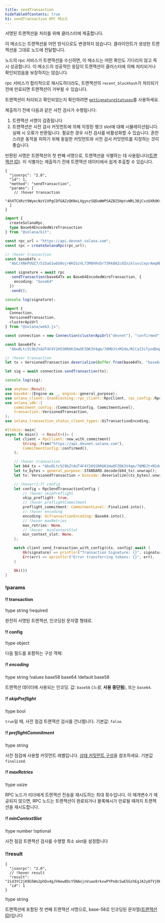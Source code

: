 ```yaml
---
title: sendTransaction
hideTableOfContents: true
h1: sendTransaction RPC 메소드
---
```


서명된 트랜잭션을 처리를 위해 클러스터에 제출합니다.

이 메소드는 트랜잭션을 어떤 방식으로도 변경하지 않습니다. 클라이언트가 생성한
트랜잭션을 그대로 노드에 전달합니다.

노드의 rpc 서비스가 트랜잭션을 수신하면, 이 메소드는 어떤 확인도 기다리지 않고
즉시 성공합니다. 이 메소드의 성공적인 응답이 트랜잭션이 클러스터에 의해
처리되거나 확인되었음을 보장하지는 않습니다.

rpc 서비스가 합리적으로 재시도하더라도, 트랜잭션의 `recent_blockhash`가 처리되기
전에 만료되면 트랜잭션이 거부될 수 있습니다.

트랜잭션이 처리되고 확인되었는지 확인하려면
[`getSignatureStatuses`](/docs/rpc/http/getsignaturestatuses)를 사용하세요.

제출하기 전에 다음과 같은 사전 검사가 수행됩니다:

1. 트랜잭션 서명이 검증됩니다
2. 트랜잭션은 사전 검사 커밋먼트에 의해 지정된 뱅크 slot에 대해
   시뮬레이션됩니다. 실패 시 오류가 반환됩니다. 필요한 경우 사전 검사를
   비활성화할 수 있습니다. 혼란스러운 동작을 피하기 위해 동일한 커밋먼트와 사전
   검사 커밋먼트를 지정하는 것이 좋습니다.

반환된 서명은 트랜잭션의 첫 번째 서명으로, 트랜잭션을 식별하는 데
사용됩니다([트랜잭션 ID](/docs/references/terminology#transaction-id)). 이
식별자는 제출하기 전에 트랜잭션 데이터에서 쉽게 추출할 수 있습니다.

<APIMethod>

```jsonc !!request curl
{
  "jsonrpc": "2.0",
  "id": 1,
  "method": "sendTransaction",
  "params": [
    // !hover transaction
    "4hXTCkRzt9WyecNzV1XPgCDfGAZzQKNxLXgynz5QDuWWPSAZBZSHptvWRL3BjCvzUXRdKvHL2b7yGrRQcWyaqsaBCncVG7BFggS8w9snUts67BSh3EqKpXLUm5UMHfD7ZBe9GhARjbNQMLJ1QD3Spr6oMTBU6EhdB4RD8CP2xUxr2u3d6fos36PD98XS6oX8TQjLpsMwncs5DAMiD4nNnR8NBfyghGCWvCVifVwvA8B8TJxE1aiyiv2L429BCWfyzAme5sZW8rDb14NeCQHhZbtNqfXhcp2tAnaAT"
  ]
}
```

```ts !!request title="Kit"
import {
  createSolanaRpc,
  type Base64EncodedWireTransaction
} from "@solana/kit";

const rpc_url = "https://api.devnet.solana.com";
const rpc = createSolanaRpc(rpc_url);

// !hover transaction
const base64Tx =
  "AbC/XNkPUUZ7/51SaG1wbG0ojrWHIGzVL73M8hRnDr73RkBAZc0ZnikluvcCeprAmqHDJrcPxPUbvEJMVBIiVQeAAQABAzfDSQC/GjcggrLsDpYz7jAlT+Gca846HqtFb8UQMM9cCWPIi4AX32PV8HrY7/1WgoRc3IATttceZsUMeQ1qx7UAAAAAAAAAAAAAAAAAAAAAAAAAAAAAAAAAAAAAAAAAAIgsVWEgMTiOYp63gTtuYGw+izfm6wKQdivpiXQBpNnYAQICAAEMAgAAAEBCDwAAAAAAAA==";

const signature = await rpc
  .sendTransaction(base64Tx as Base64EncodedWireTransaction, {
    encoding: "base64"
  })
  .send();

console.log(signature);
```

```ts !!request title="web3.js"
import {
  Connection,
  VersionedTransaction,
  clusterApiUrl
} from "@solana/web3.js";

const connection = new Connection(clusterApiUrl("devnet"), "confirmed");

const base64Tx =
  "AbuRLtc5C9bZtAUT4F4Y2H5SRRUK1HwOFZOK3V4qm/78MDJt+M2de/RCCaI3iTyodDepmrkUWbss0XRHS0lk5AOAAQABAzfDSQC/GjcggrLsDpYz7jAlT+Gca846HqtFb8UQMM9cCWPIi4AX32PV8HrY7/1WgoRc3IATttceZsUMeQ1qx7UAAAAAAAAAAAAAAAAAAAAAAAAAAAAAAAAAAAAAAAAAAD2dTRgcJmzcoGH1R3c2WqtHah2H19KvbC1p6BxLDqfoAQICAAEMAgAAAADKmjsAAAAAAA==";

// !hover transaction
let tx = VersionedTransaction.deserialize(Buffer.from(base64Tx, "base64"));

let sig = await connection.sendTransaction(tx);

console.log(sig);
```

```rs !!request title="Rust"
use anyhow::Result;
use base64::{Engine as _, engine::general_purpose};
use solana_client::{nonblocking::rpc_client::RpcClient, rpc_config::RpcSendTransactionConfig};
use solana_sdk::{
    commitment_config::{CommitmentConfig, CommitmentLevel},
    transaction::VersionedTransaction,
};
use solana_transaction_status_client_types::UiTransactionEncoding;

#[tokio::main]
async fn main() -> Result<()> {
    let client = RpcClient::new_with_commitment(
        String::from("https://api.devnet.solana.com"),
        CommitmentConfig::confirmed(),
    );

    // !hover transaction
    let b64_tx = "AbuRLtc5C9bZtAUT4F4Y2H5SRRUK1HwOFZOK3V4qm/78MDJt+M2de/RCCaI3iTyodDepmrkUWbss0XRHS0lk5AOAAQABAzfDSQC/GjcggrLsDpYz7jAlT+Gca846HqtFb8UQMM9cCWPIi4AX32PV8HrY7/1WgoRc3IATttceZsUMeQ1qx7UAAAAAAAAAAAAAAAAAAAAAAAAAAAAAAAAAAAAAAAAAAD2dTRgcJmzcoGH1R3c2WqtHah2H19KvbC1p6BxLDqfoAQICAAEMAgAAAADKmjsAAAAAAA==";
    let tx_bytes = general_purpose::STANDARD.decode(b64_tx).unwrap();
    let tx: VersionedTransaction = bincode::deserialize(&tx_bytes).unwrap();

    // !hover(1:7) config
    let config = RpcSendTransactionConfig {
        // !hover skipPreflight
        skip_preflight: true,
        // !hover preflightCommitment
        preflight_commitment: CommitmentLevel::Finalized.into(),
        // !hover encoding
        encoding: UiTransactionEncoding::Base64.into(),
        // !hover maxRetries
        max_retries: None,
        // !hover  minContextSlot
        min_context_slot: None,
    };

    match client.send_transaction_with_config(&tx, config).await {
        Ok(signature) => println!("Transaction Signature: {}", signature),
        Err(err) => eprintln!("Error transferring tokens: {}", err),
    }

    Ok(())
}
```

### !params

#### !! transaction

!type string
!required

완전히 서명된 트랜잭션, 인코딩된 문자열 형태로.

#### !! config

!type object

다음 필드를 포함하는 구성 객체:

##### !! encoding

!type string
!values base58 base64
!default base58

트랜잭션 데이터에 사용되는 인코딩. 값: `base58` (_느림_, **사용 중단됨**), 또는
`base64`.

##### !! skipPreflight

!type bool

`true`일 때, 사전 점검 트랜잭션 검사를 건너뜁니다. 기본값: `false`.

##### !! preflightCommitment

!type string

사전 점검에 사용할 커밋먼트 레벨입니다.
[상태 커밋먼트 구성](/docs/rpc/index.mdx#configuring-state-commitment)을
참조하세요. 기본값 `finalized`.

##### !! maxRetries

!type usize

RPC 노드가 리더에게 트랜잭션 전송을 재시도하는 최대 횟수입니다. 이 매개변수가
제공되지 않으면, RPC 노드는 트랜잭션이 완료되거나 블록해시가 만료될 때까지
트랜잭션을 재시도합니다.

##### !! minContextSlot

!type number
!optional

사전 점검 트랜잭션 검사를 수행할 최소 slot을 설정합니다

### !!result

```jsonc !response
{
  "jsonrpc": "2.0",
  // !hover result
  "result": "2id3YC2jK9G5Wo2phDx4gJVAew8DcY5NAojnVuao8rkxwPYPe8cSwE5GzhEgJA2y8fVjDEo6iR6ykBvDxrTQrtpb",
  "id": 1
}
```

!type string

트랜잭션에 포함된 첫 번째 트랜잭션 서명으로, base-58로 인코딩된
문자열([트랜잭션 ID](/docs/references/terminology#transaction-id))입니다

</APIMethod>
